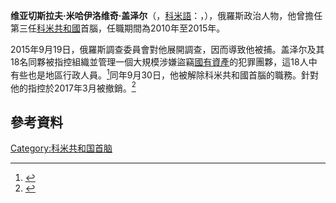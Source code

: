 {{Infobox Officeholder
| name=维亚切斯拉夫·盖泽尔<br/>{{lang|ru|Вячеслав Гайзер}}
| nationality={{RUS}}[[科米共和國|科米共和國]]
| image=Vyacheslav Gayzer, September 2010.jpeg
| imagesize=184px
| order= [[科米共和國首腦|科米共和國首腦]]
| term_start= 2010年1月15日
| term_end= 2015年9月30日
| predecessor= {{link-en|弗拉基米尔·亚历山德罗维奇·托尔洛波夫|Vladimir Torlopov|弗拉基米尔·托尔洛波夫}}
| successor= {{link-en|谢尔盖·阿纳托利耶维奇·加普利科夫|Sergey Gaplikov|谢尔盖·加普利科夫}}
| birth_date={{Birth date and age|1966|12|28|mf=y}}
| birth_place= {{USSR}}[[科米蘇維埃社會主義自治共和國|科米蘇維埃社會主義自治共和國]][[因塔|因塔]]
| dead=
| death_date=
| death_place=
| vicepresident= 
| profession=
| spouse= 
| party= 
| occupation= [[工程師|工程師]]
| religion= 
}}
'''维亚切斯拉夫·米哈伊洛维奇·盖泽尔'''（{{lang-ru| Вячеслав Михайлович Гайзер}}，[[科米語|科米語]]：{{lang|kpv|Вечӧ Миш Гайзер}}，{{bd|1966年|12月28日|||}}），俄羅斯政治人物，他曾擔任第三任[[科米共和國|科米共和國]]首腦，任職期間為2010年至2015年。

2015年9月19日，俄羅斯調查委員會對他展開調查，因而導致他被捕。盖泽尔及其18名同夥被指控組織並管理一個大規模涉嫌盜竊[[國有資產|國有資產]]的犯罪團夥，這18人中有些也是地區行政人員。<ref>{{Cite web |url=http://sputniknews.com/russia/20150919/1027245378/komi-russia-gayzer-corruption.html |title=存档副本 |access-date=2020-10-08 |archive-date=2016-03-04 |archive-url=https://web.archive.org/web/20160304101146/http://sputniknews.com/russia/20150919/1027245378/komi-russia-gayzer-corruption.html |dead-url=no }}</ref>同年9月30日，他被解除科米共和國首腦的職務。針對他的指控於2017年3月被撤銷。<ref>{{cite news |url=https://www.bnkomi.ru/data/news/60391/ |title=Уголовное преследование экс-главы Коми Гайзера за дачу взятки прекращено |publisher=БНК |language=ru |date=2017-03-13 |accessdate=2020-10-08 |archive-date=2021-03-02 |archive-url=https://web.archive.org/web/20210302053528/https://www.bnkomi.ru/data/news/60391/ |dead-url=no }}</ref>

==參考資料==
{{Reflist}}

{{科米共和国首脑}}

[[Category:科米共和国首脑|Category:科米共和国首脑]]